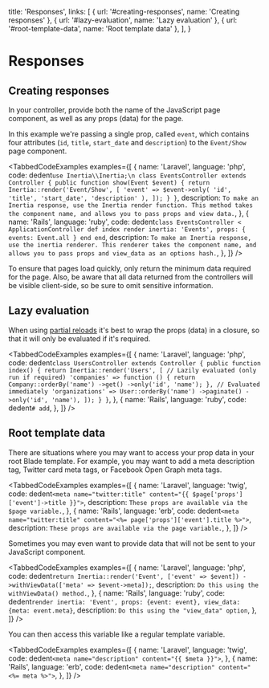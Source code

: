 
  title: 'Responses',
  links: [
    { url: '#creating-responses', name: 'Creating responses' },
    { url: '#lazy-evaluation', name: 'Lazy evaluation' },
    { url: '#root-template-data', name: 'Root template data' },
  ],
}

# Responses

## Creating responses

In your controller, provide both the name of the JavaScript page component, as well as any props (data) for the page.

In this example we're passing a single prop, called `event`, which contains four attributes (`id`, `title`, `start_date`
and `description`) to the `Event/Show` page component.

<TabbedCodeExamples
  examples={[
    {
      name: 'Laravel',
      language: 'php',
      code: dedent`
        use Inertia\\Inertia;\n
        class EventsController extends Controller
        {
            public function show(Event $event)
            {
                return Inertia::render('Event/Show', [
                    'event' => $event->only(
                        'id',
                        'title',
                        'start_date',
                        'description'
                    ),
                ]);
            }
        }
      `,
      description: `To make an Inertia response, use the Inertia render function. This method takes the component name, and allows you to pass props and view data.`,
    },
    {
      name: 'Rails',
      language: 'ruby',
      code: dedent`
        class EventsController < ApplicationController
          def index
            render inertia: 'Events',
              props: {
                events: Event.all
              }
          end
        end
      `,
      description: `To make an Inertia response, use the inertia renderer. This renderer takes the component name, and allows you to pass props and view_data as an options hash.`,
    },
  ]}
/>

<Notice>
  To ensure that pages load quickly, only return the minimum data required for the page. Also, be aware that all data
  returned from the controllers will be visible client-side, so be sure to omit sensitive information.
</Notice>

## Lazy evaluation

When using [partial reloads](/requests#partial-reloads) it's best to wrap the props (data) in a closure, so that it will
only be evaluated if it's required.

<TabbedCodeExamples
  examples={[
    {
      name: 'Laravel',
      language: 'php',
      code: dedent`
        class UsersController extends Controller
        {
            public function index()
            {
                return Inertia::render('Users', [
                    // Lazily evaluated (only run if required)
                    'companies' => function () {
                        return Company::orderBy('name')
                            ->get()
                            ->only('id', 'name');
                    },
                    // Evaluated immediately
                    'organizations' => User::orderBy('name')
                        ->paginate()
                        ->only('id', 'name'),
                ]);
            }
        }
      `,
    },
    {
      name: 'Rails',
      language: 'ruby',
      code: dedent`
        # add
      `,
    },
  ]}
/>

## Root template data

There are situations where you may want to access your prop data in your root Blade template. For example, you may want
to add a meta description tag, Twitter card meta tags, or Facebook Open Graph meta tags.

<TabbedCodeExamples
  examples={[
    {
      name: 'Laravel',
      language: 'twig',
      code: dedent`
        <meta name="twitter:title" content="{{ $page['props']['event']->title }}">
      `,
      description: `These props are available via the $page variable.`,
    },
    {
      name: 'Rails',
      language: 'erb',
      code: dedent`
        <meta name="twitter:title" content="<%= page['props']['event'].title %>">
      `,
      description: `These props are available via the page variable.`,
    },
  ]}
/>

Sometimes you may even want to provide data that will not be sent to your JavaScript component.

<TabbedCodeExamples
  examples={[
    {
      name: 'Laravel',
      language: 'php',
      code: dedent`
        return Inertia::render('Event', ['event' => $event])
            ->withViewData(['meta' => $event->meta]);
      `,
      description: `Do this using the withViewData() method.`,
    },
    {
      name: 'Rails',
      language: 'ruby',
      code: dedent`
        render inertia: 'Event', props: {event: event}, view_data: {meta: event.meta}
      `,
      description: `Do this using the "view_data" option`,
    },
  ]}
/>

You can then access this variable like a regular template variable.

<TabbedCodeExamples
  examples={[
    {
      name: 'Laravel',
      language: 'twig',
      code: dedent`
        <meta name="description" content="{{ $meta }}">
      `,
    },
    {
      name: 'Rails',
      language: 'erb',
      code: dedent`
        <meta name="description" content="<%= meta %>">
      `,
    },
  ]}
/>
